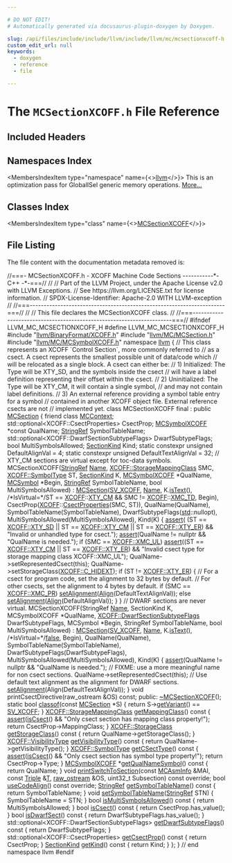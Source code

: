 ```yaml
---

# DO NOT EDIT!
# Automatically generated via docusaurus-plugin-doxygen by Doxygen.

slug: /api/files/include/include/llvm/include/llvm/mc/mcsectionxcoff-h
custom_edit_url: null
keywords:
  - doxygen
  - reference
  - file

---
```





# The `MCSectionXCOFF.h` File Reference

<DoxygenPage pluginConfig={pluginConfig}>



## Included Headers

<IncludesList>
<IncludesListItem
  filePath="llvm/BinaryFormat/XCOFF.h"
  permalink="/docs/api/files/include/include/llvm/include/llvm/binaryformat/xcoff-h"
  isLocal="true" />
<IncludesListItem
  filePath="llvm/MC/MCSection.h"
  permalink="/docs/api/files/include/include/llvm/include/llvm/mc/mcsection-h"
  isLocal="true" />
<IncludesListItem
  filePath="llvm/MC/MCSymbolXCOFF.h"
  permalink="/docs/api/files/include/include/llvm/include/llvm/mc/mcsymbolxcoff-h"
  isLocal="true" />
</IncludesList>

## Namespaces Index

<MembersIndex>

<MembersIndexItem
  type="namespace"
  name={<><a href="/docs/api/namespaces/llvm">llvm</a></>}>
This is an optimization pass for GlobalISel generic memory operations. <a href="/docs/api/namespaces/llvm/#details">More...</a>
</MembersIndexItem>

</MembersIndex>

## Classes Index

<MembersIndex>

<MembersIndexItem
  type="class"
  name={<><a href="/docs/api/classes/llvm/mcsectionxcoff">MCSectionXCOFF</a></>}>
</MembersIndexItem>

</MembersIndex>


## File Listing

The file content with the documentation metadata removed is:

<ProgramListing>

<Link id="l00001" /><CodeLine lineNumber="1"><Highlight kind="comment">//===- MCSectionXCOFF.h - XCOFF Machine Code Sections -----------&#42;- C++ -&#42;-===//</Highlight><Highlight kind="normal"></Highlight></CodeLine>
<Link id="l00002" /><CodeLine lineNumber="2"><Highlight kind="normal"></Highlight><Highlight kind="comment">//</Highlight><Highlight kind="normal"></Highlight></CodeLine>
<Link id="l00003" /><CodeLine lineNumber="3"><Highlight kind="normal"></Highlight><Highlight kind="comment">// Part of the LLVM Project, under the Apache License v2.0 with LLVM Exceptions.</Highlight><Highlight kind="normal"></Highlight></CodeLine>
<Link id="l00004" /><CodeLine lineNumber="4"><Highlight kind="normal"></Highlight><Highlight kind="comment">// See https://llvm.org/LICENSE.txt for license information.</Highlight><Highlight kind="normal"></Highlight></CodeLine>
<Link id="l00005" /><CodeLine lineNumber="5"><Highlight kind="normal"></Highlight><Highlight kind="comment">// SPDX-License-Identifier: Apache-2.0 WITH LLVM-exception</Highlight><Highlight kind="normal"></Highlight></CodeLine>
<Link id="l00006" /><CodeLine lineNumber="6"><Highlight kind="normal"></Highlight><Highlight kind="comment">//</Highlight><Highlight kind="normal"></Highlight></CodeLine>
<Link id="l00007" /><CodeLine lineNumber="7"><Highlight kind="normal"></Highlight><Highlight kind="comment">//===----------------------------------------------------------------------===//</Highlight><Highlight kind="normal"></Highlight></CodeLine>
<Link id="l00008" /><CodeLine lineNumber="8"><Highlight kind="normal"></Highlight><Highlight kind="comment">//</Highlight><Highlight kind="normal"></Highlight></CodeLine>
<Link id="l00009" /><CodeLine lineNumber="9"><Highlight kind="normal"></Highlight><Highlight kind="comment">// This file declares the MCSectionXCOFF class.</Highlight><Highlight kind="normal"></Highlight></CodeLine>
<Link id="l00010" /><CodeLine lineNumber="10"><Highlight kind="normal"></Highlight><Highlight kind="comment">//</Highlight><Highlight kind="normal"></Highlight></CodeLine>
<Link id="l00011" /><CodeLine lineNumber="11"><Highlight kind="normal"></Highlight><Highlight kind="comment">//===----------------------------------------------------------------------===//</Highlight><Highlight kind="normal"></Highlight></CodeLine>
<Link id="l00012" /><CodeLine lineNumber="12"><Highlight kind="normal"></Highlight></CodeLine>
<Link id="l00013" /><CodeLine lineNumber="13"><Highlight kind="normal"></Highlight><Highlight kind="preprocessor">#ifndef LLVM&#95;MC&#95;MCSECTIONXCOFF&#95;H</Highlight><Highlight kind="normal"></Highlight></CodeLine>
<Link id="l00014" /><CodeLine lineNumber="14"><Highlight kind="normal"></Highlight><Highlight kind="preprocessor">#define LLVM&#95;MC&#95;MCSECTIONXCOFF&#95;H</Highlight><Highlight kind="normal"></Highlight></CodeLine>
<Link id="l00015" /><CodeLine lineNumber="15"><Highlight kind="normal"></Highlight></CodeLine>
<Link id="l00016" /><CodeLine lineNumber="16"><Highlight kind="normal"></Highlight><Highlight kind="preprocessor">#include &quot;<a href="/docs/api/files/include/include/llvm/include/llvm/binaryformat/xcoff-h">llvm/BinaryFormat/XCOFF.h</a>&quot;</Highlight><Highlight kind="normal"></Highlight></CodeLine>
<Link id="l00017" /><CodeLine lineNumber="17"><Highlight kind="normal"></Highlight><Highlight kind="preprocessor">#include &quot;<a href="/docs/api/files/include/include/llvm/include/llvm/mc/mcsection-h">llvm/MC/MCSection.h</a>&quot;</Highlight><Highlight kind="normal"></Highlight></CodeLine>
<Link id="l00018" /><CodeLine lineNumber="18"><Highlight kind="normal"></Highlight><Highlight kind="preprocessor">#include &quot;<a href="/docs/api/files/include/include/llvm/include/llvm/mc/mcsymbolxcoff-h">llvm/MC/MCSymbolXCOFF.h</a>&quot;</Highlight><Highlight kind="normal"></Highlight></CodeLine>
<Link id="l00019" /><CodeLine lineNumber="19"><Highlight kind="normal"></Highlight></CodeLine>
<Link id="l00020" /><CodeLine lineNumber="20"><Highlight kind="normal"></Highlight><Highlight kind="keyword">namespace </Highlight><Highlight kind="normal"><a href="/docs/api/namespaces/llvm">llvm</a> &#123;</Highlight></CodeLine>
<Link id="l00021" /><CodeLine lineNumber="21"><Highlight kind="normal"></Highlight></CodeLine>
<Link id="l00022" /><CodeLine lineNumber="22"><Highlight kind="normal"></Highlight><Highlight kind="comment">// This class represents an XCOFF &#96;Control Section&#96;, more commonly referred to</Highlight><Highlight kind="normal"></Highlight></CodeLine>
<Link id="l00023" /><CodeLine lineNumber="23"><Highlight kind="normal"></Highlight><Highlight kind="comment">// as a csect. A csect represents the smallest possible unit of data/code which</Highlight><Highlight kind="normal"></Highlight></CodeLine>
<Link id="l00024" /><CodeLine lineNumber="24"><Highlight kind="normal"></Highlight><Highlight kind="comment">// will be relocated as a single block. A csect can either be:</Highlight><Highlight kind="normal"></Highlight></CodeLine>
<Link id="l00025" /><CodeLine lineNumber="25"><Highlight kind="normal"></Highlight><Highlight kind="comment">// 1) Initialized: The Type will be XTY&#95;SD, and the symbols inside the csect</Highlight><Highlight kind="normal"></Highlight></CodeLine>
<Link id="l00026" /><CodeLine lineNumber="26"><Highlight kind="normal"></Highlight><Highlight kind="comment">//    will have a label definition representing their offset within the csect.</Highlight><Highlight kind="normal"></Highlight></CodeLine>
<Link id="l00027" /><CodeLine lineNumber="27"><Highlight kind="normal"></Highlight><Highlight kind="comment">// 2) Uninitialized: The Type will be XTY&#95;CM, it will contain a single symbol,</Highlight><Highlight kind="normal"></Highlight></CodeLine>
<Link id="l00028" /><CodeLine lineNumber="28"><Highlight kind="normal"></Highlight><Highlight kind="comment">//    and may not contain label definitions.</Highlight><Highlight kind="normal"></Highlight></CodeLine>
<Link id="l00029" /><CodeLine lineNumber="29"><Highlight kind="normal"></Highlight><Highlight kind="comment">// 3) An external reference providing a symbol table entry for a symbol</Highlight><Highlight kind="normal"></Highlight></CodeLine>
<Link id="l00030" /><CodeLine lineNumber="30"><Highlight kind="normal"></Highlight><Highlight kind="comment">//    contained in another XCOFF object file. External reference csects are not</Highlight><Highlight kind="normal"></Highlight></CodeLine>
<Link id="l00031" /><CodeLine lineNumber="31"><Highlight kind="normal"></Highlight><Highlight kind="comment">//    implemented yet.</Highlight><Highlight kind="normal"></Highlight></CodeLine>
<Link id="l00032" /><CodeLine lineNumber="32" lineLink="/docs/api/classes/llvm/mcsectionxcoff"><Highlight kind="normal"></Highlight><Highlight kind="keyword">class </Highlight><Highlight kind="normal">MCSectionXCOFF final : </Highlight><Highlight kind="keyword">public</Highlight><Highlight kind="normal"> <a href="/docs/api/classes/llvm/mcsection/#ad2c130ecb0e15e740bfad7eb61eb061e">MCSection</a> &#123;</Highlight></CodeLine>
<Link id="l00033" /><CodeLine lineNumber="33" lineLink="/docs/api/classes/llvm/mcsectionxcoff/#a7862d2f746209c16291d7139dab55e00"><Highlight kind="normal">  </Highlight><Highlight kind="keyword">friend</Highlight><Highlight kind="normal"> </Highlight><Highlight kind="keyword">class </Highlight><Highlight kind="normal"><a href="/docs/api/classes/llvm/mcsectionxcoff/#a7862d2f746209c16291d7139dab55e00">MCContext</a>;</Highlight></CodeLine>
<Link id="l00034" /><CodeLine lineNumber="34"><Highlight kind="normal"></Highlight></CodeLine>
<Link id="l00035" /><CodeLine lineNumber="35"><Highlight kind="normal">  std::optional&lt;XCOFF::CsectProperties&gt; CsectProp;</Highlight></CodeLine>
<Link id="l00036" /><CodeLine lineNumber="36"><Highlight kind="normal">  <a href="/docs/api/classes/llvm/mcsymbolxcoff">MCSymbolXCOFF</a> &#42;</Highlight><Highlight kind="keyword">const</Highlight><Highlight kind="normal"> QualName;</Highlight></CodeLine>
<Link id="l00037" /><CodeLine lineNumber="37"><Highlight kind="normal">  <a href="/docs/api/classes/llvm/stringref">StringRef</a> SymbolTableName;</Highlight></CodeLine>
<Link id="l00038" /><CodeLine lineNumber="38"><Highlight kind="normal">  std::optional&lt;XCOFF::DwarfSectionSubtypeFlags&gt; DwarfSubtypeFlags;</Highlight></CodeLine>
<Link id="l00039" /><CodeLine lineNumber="39"><Highlight kind="normal">  </Highlight><Highlight kind="keywordtype">bool</Highlight><Highlight kind="normal"> MultiSymbolsAllowed;</Highlight></CodeLine>
<Link id="l00040" /><CodeLine lineNumber="40"><Highlight kind="normal">  <a href="/docs/api/classes/llvm/sectionkind">SectionKind</a> Kind;</Highlight></CodeLine>
<Link id="l00041" /><CodeLine lineNumber="41"><Highlight kind="normal">  </Highlight><Highlight kind="keyword">static</Highlight><Highlight kind="normal"> </Highlight><Highlight kind="keyword">constexpr</Highlight><Highlight kind="normal"> </Highlight><Highlight kind="keywordtype">unsigned</Highlight><Highlight kind="normal"> DefaultAlignVal = 4;</Highlight></CodeLine>
<Link id="l00042" /><CodeLine lineNumber="42"><Highlight kind="normal">  </Highlight><Highlight kind="keyword">static</Highlight><Highlight kind="normal"> </Highlight><Highlight kind="keyword">constexpr</Highlight><Highlight kind="normal"> </Highlight><Highlight kind="keywordtype">unsigned</Highlight><Highlight kind="normal"> DefaultTextAlignVal = 32;</Highlight></CodeLine>
<Link id="l00043" /><CodeLine lineNumber="43"><Highlight kind="normal"></Highlight></CodeLine>
<Link id="l00044" /><CodeLine lineNumber="44"><Highlight kind="normal">  </Highlight><Highlight kind="comment">// XTY&#95;CM sections are virtual except for toc-data symbols.</Highlight><Highlight kind="normal"></Highlight></CodeLine>
<Link id="l00045" /><CodeLine lineNumber="45"><Highlight kind="normal">  MCSectionXCOFF(<a href="/docs/api/classes/llvm/stringref">StringRef</a> <a href="/docs/api/classes/llvm/mcsection/#a93cf15fffef6e58ff9e85810de335dfe">Name</a>, <a href="/docs/api/namespaces/llvm/xcoff/#abf0ae26de1e332dddf7d1383bb68502c">XCOFF::StorageMappingClass</a> SMC,</Highlight></CodeLine>
<Link id="l00046" /><CodeLine lineNumber="46"><Highlight kind="normal">                 <a href="/docs/api/namespaces/llvm/xcoff/#ae6213556e13de39091f6861f199d7b1f">XCOFF::SymbolType</a> ST, <a href="/docs/api/classes/llvm/sectionkind">SectionKind</a> K, <a href="/docs/api/classes/llvm/mcsymbolxcoff">MCSymbolXCOFF</a> &#42;QualName,</Highlight></CodeLine>
<Link id="l00047" /><CodeLine lineNumber="47"><Highlight kind="normal">                 <a href="/docs/api/classes/llvm/mcsymbol">MCSymbol</a> &#42;Begin, <a href="/docs/api/classes/llvm/stringref">StringRef</a> SymbolTableName,</Highlight></CodeLine>
<Link id="l00048" /><CodeLine lineNumber="48"><Highlight kind="normal">                 </Highlight><Highlight kind="keywordtype">bool</Highlight><Highlight kind="normal"> MultiSymbolsAllowed)</Highlight></CodeLine>
<Link id="l00049" /><CodeLine lineNumber="49"><Highlight kind="normal">      : <a href="/docs/api/classes/llvm/mcsection/#ad2c130ecb0e15e740bfad7eb61eb061e">MCSection</a>(<a href="/docs/api/classes/llvm/mcsection/#afecf7c84b079ea5c169f71b6c06ece98a60f91836b77b5497f07e364fb0acbf64">SV&#95;XCOFF</a>, <a href="/docs/api/classes/llvm/mcsection/#a93cf15fffef6e58ff9e85810de335dfe">Name</a>, K.<a href="/docs/api/classes/llvm/mcsection/#a90366eeb65f96f6d6d6b721551c260df">isText</a>(),</Highlight></CodeLine>
<Link id="l00050" /><CodeLine lineNumber="50"><Highlight kind="normal">                  </Highlight><Highlight kind="comment">/&#42;IsVirtual=&#42;/</Highlight><Highlight kind="normal">ST == <a href="/docs/api/namespaces/llvm/xcoff">XCOFF</a>::<a href="/docs/api/namespaces/llvm/xcoff/#ae6213556e13de39091f6861f199d7b1fa533de1d99e6b391e90e30a38b9e3a954">XTY&#95;CM</a> &amp;&amp; SMC != <a href="/docs/api/namespaces/llvm/xcoff">XCOFF</a>::<a href="/docs/api/namespaces/llvm/xcoff/#abf0ae26de1e332dddf7d1383bb68502caa250286dfb78ab47b0ba96d5b0f9bc51">XMC&#95;TD</a>,</Highlight></CodeLine>
<Link id="l00051" /><CodeLine lineNumber="51"><Highlight kind="normal">                  Begin),</Highlight></CodeLine>
<Link id="l00052" /><CodeLine lineNumber="52"><Highlight kind="normal">        CsectProp(<a href="/docs/api/namespaces/llvm/xcoff">XCOFF</a>::<a href="/docs/api/structs/llvm/xcoff/csectproperties">CsectProperties</a>(SMC, ST)), QualName(QualName),</Highlight></CodeLine>
<Link id="l00053" /><CodeLine lineNumber="53"><Highlight kind="normal">        SymbolTableName(SymbolTableName), DwarfSubtypeFlags(<a href="/docs/api/namespaces/std">std</a>::nullopt),</Highlight></CodeLine>
<Link id="l00054" /><CodeLine lineNumber="54"><Highlight kind="normal">        MultiSymbolsAllowed(MultiSymbolsAllowed), Kind(K) &#123;</Highlight></CodeLine>
<Link id="l00055" /><CodeLine lineNumber="55"><Highlight kind="normal">    <a href="/docs/api/files/lib/lib/target/lib/target/amdgpu/silowercontrolflow-cpp/#a4868c5d81c5ccc98c47aeab6244346a0">assert</a>(</Highlight></CodeLine>
<Link id="l00056" /><CodeLine lineNumber="56"><Highlight kind="normal">        (ST == <a href="/docs/api/namespaces/llvm/xcoff/#ae6213556e13de39091f6861f199d7b1fabc703e0e4100086f310d23f214a3cf03">XCOFF::XTY&#95;SD</a> || ST == <a href="/docs/api/namespaces/llvm/xcoff/#ae6213556e13de39091f6861f199d7b1fa533de1d99e6b391e90e30a38b9e3a954">XCOFF::XTY&#95;CM</a> || ST == <a href="/docs/api/namespaces/llvm/xcoff/#ae6213556e13de39091f6861f199d7b1fad8a6731bed03a3891075d7ba162f83ba">XCOFF::XTY&#95;ER</a>) &amp;&amp;</Highlight></CodeLine>
<Link id="l00057" /><CodeLine lineNumber="57"><Highlight kind="normal">        </Highlight><Highlight kind="stringliteral">&quot;Invalid or unhandled type for csect.&quot;</Highlight><Highlight kind="normal">);</Highlight></CodeLine>
<Link id="l00058" /><CodeLine lineNumber="58"><Highlight kind="normal">    <a href="/docs/api/files/lib/lib/target/lib/target/amdgpu/silowercontrolflow-cpp/#a4868c5d81c5ccc98c47aeab6244346a0">assert</a>(QualName != </Highlight><Highlight kind="keyword">nullptr</Highlight><Highlight kind="normal"> &amp;&amp; </Highlight><Highlight kind="stringliteral">&quot;QualName is needed.&quot;</Highlight><Highlight kind="normal">);</Highlight></CodeLine>
<Link id="l00059" /><CodeLine lineNumber="59"><Highlight kind="normal">    </Highlight><Highlight kind="keywordflow">if</Highlight><Highlight kind="normal"> (SMC == <a href="/docs/api/namespaces/llvm/xcoff/#abf0ae26de1e332dddf7d1383bb68502cab35fc11d2968b541a2442c6138a1ba09">XCOFF::XMC&#95;UL</a>)</Highlight></CodeLine>
<Link id="l00060" /><CodeLine lineNumber="60"><Highlight kind="normal">      <a href="/docs/api/files/lib/lib/target/lib/target/amdgpu/silowercontrolflow-cpp/#a4868c5d81c5ccc98c47aeab6244346a0">assert</a>((ST == <a href="/docs/api/namespaces/llvm/xcoff/#ae6213556e13de39091f6861f199d7b1fa533de1d99e6b391e90e30a38b9e3a954">XCOFF::XTY&#95;CM</a> || ST == <a href="/docs/api/namespaces/llvm/xcoff/#ae6213556e13de39091f6861f199d7b1fad8a6731bed03a3891075d7ba162f83ba">XCOFF::XTY&#95;ER</a>) &amp;&amp;</Highlight></CodeLine>
<Link id="l00061" /><CodeLine lineNumber="61"><Highlight kind="normal">             </Highlight><Highlight kind="stringliteral">&quot;Invalid csect type for storage mapping class XCOFF::XMC&#95;UL&quot;</Highlight><Highlight kind="normal">);</Highlight></CodeLine>
<Link id="l00062" /><CodeLine lineNumber="62"><Highlight kind="normal"></Highlight></CodeLine>
<Link id="l00063" /><CodeLine lineNumber="63"><Highlight kind="normal">    QualName-&gt;setRepresentedCsect(</Highlight><Highlight kind="keyword">this</Highlight><Highlight kind="normal">);</Highlight></CodeLine>
<Link id="l00064" /><CodeLine lineNumber="64"><Highlight kind="normal">    QualName-&gt;setStorageClass(<a href="/docs/api/namespaces/llvm/xcoff/#abcfbfa374a3d08b4ee55f054ceb27a70aeffba1492a002e3d506d9eca64672a24">XCOFF::C&#95;HIDEXT</a>);</Highlight></CodeLine>
<Link id="l00065" /><CodeLine lineNumber="65"><Highlight kind="normal">    </Highlight><Highlight kind="keywordflow">if</Highlight><Highlight kind="normal"> (ST != <a href="/docs/api/namespaces/llvm/xcoff/#ae6213556e13de39091f6861f199d7b1fad8a6731bed03a3891075d7ba162f83ba">XCOFF::XTY&#95;ER</a>) &#123;</Highlight></CodeLine>
<Link id="l00066" /><CodeLine lineNumber="66"><Highlight kind="normal">      </Highlight><Highlight kind="comment">// For a csect for program code, set the alignment to 32 bytes by default.</Highlight><Highlight kind="normal"></Highlight></CodeLine>
<Link id="l00067" /><CodeLine lineNumber="67"><Highlight kind="normal">      </Highlight><Highlight kind="comment">// For other csects, set the alignment to 4 bytes by default.</Highlight><Highlight kind="normal"></Highlight></CodeLine>
<Link id="l00068" /><CodeLine lineNumber="68"><Highlight kind="normal">      </Highlight><Highlight kind="keywordflow">if</Highlight><Highlight kind="normal"> (SMC == <a href="/docs/api/namespaces/llvm/xcoff/#abf0ae26de1e332dddf7d1383bb68502cac7850ad5e926ed392928b68832be764e">XCOFF::XMC&#95;PR</a>)</Highlight></CodeLine>
<Link id="l00069" /><CodeLine lineNumber="69"><Highlight kind="normal">        <a href="/docs/api/classes/llvm/mcsection/#a028a2916c58908b43c9866673f0b651c">setAlignment</a>(<a href="/docs/api/structs/llvm/align">Align</a>(DefaultTextAlignVal));</Highlight></CodeLine>
<Link id="l00070" /><CodeLine lineNumber="70"><Highlight kind="normal">      </Highlight><Highlight kind="keywordflow">else</Highlight><Highlight kind="normal"></Highlight></CodeLine>
<Link id="l00071" /><CodeLine lineNumber="71"><Highlight kind="normal">        <a href="/docs/api/classes/llvm/mcsection/#a028a2916c58908b43c9866673f0b651c">setAlignment</a>(<a href="/docs/api/structs/llvm/align">Align</a>(DefaultAlignVal));</Highlight></CodeLine>
<Link id="l00072" /><CodeLine lineNumber="72"><Highlight kind="normal">    &#125;</Highlight></CodeLine>
<Link id="l00073" /><CodeLine lineNumber="73"><Highlight kind="normal">  &#125;</Highlight></CodeLine>
<Link id="l00074" /><CodeLine lineNumber="74"><Highlight kind="normal"></Highlight></CodeLine>
<Link id="l00075" /><CodeLine lineNumber="75"><Highlight kind="normal">  </Highlight><Highlight kind="comment">// DWARF sections are never virtual.</Highlight><Highlight kind="normal"></Highlight></CodeLine>
<Link id="l00076" /><CodeLine lineNumber="76"><Highlight kind="normal">  MCSectionXCOFF(StringRef <a href="/docs/api/classes/llvm/mcsection/#a93cf15fffef6e58ff9e85810de335dfe">Name</a>, SectionKind K, MCSymbolXCOFF &#42;QualName,</Highlight></CodeLine>
<Link id="l00077" /><CodeLine lineNumber="77"><Highlight kind="normal">                 <a href="/docs/api/namespaces/llvm/xcoff/#a0456b0e88222c998e39b69d80338a440">XCOFF::DwarfSectionSubtypeFlags</a> DwarfSubtypeFlags,</Highlight></CodeLine>
<Link id="l00078" /><CodeLine lineNumber="78"><Highlight kind="normal">                 MCSymbol &#42;Begin, StringRef SymbolTableName,</Highlight></CodeLine>
<Link id="l00079" /><CodeLine lineNumber="79"><Highlight kind="normal">                 </Highlight><Highlight kind="keywordtype">bool</Highlight><Highlight kind="normal"> MultiSymbolsAllowed)</Highlight></CodeLine>
<Link id="l00080" /><CodeLine lineNumber="80"><Highlight kind="normal">      : <a href="/docs/api/classes/llvm/mcsection/#ad2c130ecb0e15e740bfad7eb61eb061e">MCSection</a>(<a href="/docs/api/classes/llvm/mcsection/#afecf7c84b079ea5c169f71b6c06ece98a60f91836b77b5497f07e364fb0acbf64">SV&#95;XCOFF</a>, <a href="/docs/api/classes/llvm/mcsection/#a93cf15fffef6e58ff9e85810de335dfe">Name</a>, K.<a href="/docs/api/classes/llvm/mcsection/#a90366eeb65f96f6d6d6b721551c260df">isText</a>(), </Highlight><Highlight kind="comment">/&#42;IsVirtual=&#42;/</Highlight><Highlight kind="normal"><a href="/docs/api/namespaces/false">false</a>, Begin),</Highlight></CodeLine>
<Link id="l00081" /><CodeLine lineNumber="81"><Highlight kind="normal">        QualName(QualName), SymbolTableName(SymbolTableName),</Highlight></CodeLine>
<Link id="l00082" /><CodeLine lineNumber="82"><Highlight kind="normal">        DwarfSubtypeFlags(DwarfSubtypeFlags),</Highlight></CodeLine>
<Link id="l00083" /><CodeLine lineNumber="83"><Highlight kind="normal">        MultiSymbolsAllowed(MultiSymbolsAllowed), Kind(K) &#123;</Highlight></CodeLine>
<Link id="l00084" /><CodeLine lineNumber="84"><Highlight kind="normal">    <a href="/docs/api/files/lib/lib/target/lib/target/amdgpu/silowercontrolflow-cpp/#a4868c5d81c5ccc98c47aeab6244346a0">assert</a>(QualName != </Highlight><Highlight kind="keyword">nullptr</Highlight><Highlight kind="normal"> &amp;&amp; </Highlight><Highlight kind="stringliteral">&quot;QualName is needed.&quot;</Highlight><Highlight kind="normal">);</Highlight></CodeLine>
<Link id="l00085" /><CodeLine lineNumber="85"><Highlight kind="normal"></Highlight></CodeLine>
<Link id="l00086" /><CodeLine lineNumber="86"><Highlight kind="normal">    </Highlight><Highlight kind="comment">// FIXME: use a more meaningful name for non csect sections.</Highlight><Highlight kind="normal"></Highlight></CodeLine>
<Link id="l00087" /><CodeLine lineNumber="87"><Highlight kind="normal">    QualName-&gt;setRepresentedCsect(</Highlight><Highlight kind="keyword">this</Highlight><Highlight kind="normal">);</Highlight></CodeLine>
<Link id="l00088" /><CodeLine lineNumber="88"><Highlight kind="normal"></Highlight></CodeLine>
<Link id="l00089" /><CodeLine lineNumber="89"><Highlight kind="normal">    </Highlight><Highlight kind="comment">// Use default text alignment as the alignment for DWARF sections.</Highlight><Highlight kind="normal"></Highlight></CodeLine>
<Link id="l00090" /><CodeLine lineNumber="90"><Highlight kind="normal">    <a href="/docs/api/classes/llvm/mcsection/#a028a2916c58908b43c9866673f0b651c">setAlignment</a>(Align(DefaultTextAlignVal));</Highlight></CodeLine>
<Link id="l00091" /><CodeLine lineNumber="91"><Highlight kind="normal">  &#125;</Highlight></CodeLine>
<Link id="l00092" /><CodeLine lineNumber="92"><Highlight kind="normal"></Highlight></CodeLine>
<Link id="l00093" /><CodeLine lineNumber="93"><Highlight kind="normal">  </Highlight><Highlight kind="keywordtype">void</Highlight><Highlight kind="normal"> printCsectDirective(raw&#95;ostream &amp;OS) </Highlight><Highlight kind="keyword">const</Highlight><Highlight kind="normal">;</Highlight></CodeLine>
<Link id="l00094" /><CodeLine lineNumber="94"><Highlight kind="normal"></Highlight></CodeLine>
<Link id="l00095" /><CodeLine lineNumber="95"><Highlight kind="normal"></Highlight><Highlight kind="keyword">public</Highlight><Highlight kind="normal">:</Highlight></CodeLine>
<Link id="l00096" /><CodeLine lineNumber="96" lineLink="/docs/api/classes/llvm/mcsectionxcoff/#a37a7c151191705bb794ef47e0e60ecc2"><Highlight kind="normal">  <a href="/docs/api/classes/llvm/mcsectionxcoff/#a37a7c151191705bb794ef47e0e60ecc2">~MCSectionXCOFF</a>();</Highlight></CodeLine>
<Link id="l00097" /><CodeLine lineNumber="97"><Highlight kind="normal"></Highlight></CodeLine>
<Link id="l00098" /><CodeLine lineNumber="98" lineLink="/docs/api/classes/llvm/mcsectionxcoff/#a8c48247612d42f94b186a1ace5435430"><Highlight kind="normal">  </Highlight><Highlight kind="keyword">static</Highlight><Highlight kind="normal"> </Highlight><Highlight kind="keywordtype">bool</Highlight><Highlight kind="normal"> <a href="/docs/api/classes/llvm/mcsectionxcoff/#a8c48247612d42f94b186a1ace5435430">classof</a>(</Highlight><Highlight kind="keyword">const</Highlight><Highlight kind="normal"> <a href="/docs/api/classes/llvm/mcsection/#ad2c130ecb0e15e740bfad7eb61eb061e">MCSection</a> &#42;S) &#123;</Highlight></CodeLine>
<Link id="l00099" /><CodeLine lineNumber="99"><Highlight kind="normal">    </Highlight><Highlight kind="keywordflow">return</Highlight><Highlight kind="normal"> S-&gt;<a href="/docs/api/classes/llvm/mcsection/#a2337a53a051cfed7b9fc29a4eb1e5f1c">getVariant</a>() == <a href="/docs/api/classes/llvm/mcsection/#afecf7c84b079ea5c169f71b6c06ece98a60f91836b77b5497f07e364fb0acbf64">SV&#95;XCOFF</a>;</Highlight></CodeLine>
<Link id="l00100" /><CodeLine lineNumber="100"><Highlight kind="normal">  &#125;</Highlight></CodeLine>
<Link id="l00101" /><CodeLine lineNumber="101"><Highlight kind="normal"></Highlight></CodeLine>
<Link id="l00102" /><CodeLine lineNumber="102" lineLink="/docs/api/classes/llvm/mcsectionxcoff/#a8143019360c426d2ad94cfa1f0d4dab3"><Highlight kind="normal">  <a href="/docs/api/namespaces/llvm/xcoff/#abf0ae26de1e332dddf7d1383bb68502c">XCOFF::StorageMappingClass</a> <a href="/docs/api/classes/llvm/mcsectionxcoff/#a8143019360c426d2ad94cfa1f0d4dab3">getMappingClass</a>()</Highlight><Highlight kind="keyword"> const </Highlight><Highlight kind="normal">&#123;</Highlight></CodeLine>
<Link id="l00103" /><CodeLine lineNumber="103"><Highlight kind="normal">    <a href="/docs/api/files/lib/lib/target/lib/target/amdgpu/silowercontrolflow-cpp/#a4868c5d81c5ccc98c47aeab6244346a0">assert</a>(<a href="/docs/api/classes/llvm/mcsectionxcoff/#a3ac4f56598f75c6b5d49836c11e061ed">isCsect</a>() &amp;&amp; </Highlight><Highlight kind="stringliteral">&quot;Only csect section has mapping class property!&quot;</Highlight><Highlight kind="normal">);</Highlight></CodeLine>
<Link id="l00104" /><CodeLine lineNumber="104"><Highlight kind="normal">    </Highlight><Highlight kind="keywordflow">return</Highlight><Highlight kind="normal"> CsectProp-&gt;MappingClass;</Highlight></CodeLine>
<Link id="l00105" /><CodeLine lineNumber="105"><Highlight kind="normal">  &#125;</Highlight></CodeLine>
<Link id="l00106" /><CodeLine lineNumber="106" lineLink="/docs/api/classes/llvm/mcsectionxcoff/#a7bd528c015d84e56a894912672bbb43e"><Highlight kind="normal">  <a href="/docs/api/namespaces/llvm/xcoff/#abcfbfa374a3d08b4ee55f054ceb27a70">XCOFF::StorageClass</a> <a href="/docs/api/classes/llvm/mcsectionxcoff/#a7bd528c015d84e56a894912672bbb43e">getStorageClass</a>()</Highlight><Highlight kind="keyword"> const </Highlight><Highlight kind="normal">&#123;</Highlight></CodeLine>
<Link id="l00107" /><CodeLine lineNumber="107"><Highlight kind="normal">    </Highlight><Highlight kind="keywordflow">return</Highlight><Highlight kind="normal"> QualName-&gt;getStorageClass();</Highlight></CodeLine>
<Link id="l00108" /><CodeLine lineNumber="108"><Highlight kind="normal">  &#125;</Highlight></CodeLine>
<Link id="l00109" /><CodeLine lineNumber="109" lineLink="/docs/api/classes/llvm/mcsectionxcoff/#a4506a1b94aa7eb3aeeac129250e4f4d7"><Highlight kind="normal">  <a href="/docs/api/namespaces/llvm/xcoff/#a8a4cb520e5c6a7e39926cfe8dae0b73e">XCOFF::VisibilityType</a> <a href="/docs/api/classes/llvm/mcsectionxcoff/#a4506a1b94aa7eb3aeeac129250e4f4d7">getVisibilityType</a>()</Highlight><Highlight kind="keyword"> const </Highlight><Highlight kind="normal">&#123;</Highlight></CodeLine>
<Link id="l00110" /><CodeLine lineNumber="110"><Highlight kind="normal">    </Highlight><Highlight kind="keywordflow">return</Highlight><Highlight kind="normal"> QualName-&gt;getVisibilityType();</Highlight></CodeLine>
<Link id="l00111" /><CodeLine lineNumber="111"><Highlight kind="normal">  &#125;</Highlight></CodeLine>
<Link id="l00112" /><CodeLine lineNumber="112" lineLink="/docs/api/classes/llvm/mcsectionxcoff/#af79b6732b23bd4070d16bc96bfbdbb15"><Highlight kind="normal">  <a href="/docs/api/namespaces/llvm/xcoff/#ae6213556e13de39091f6861f199d7b1f">XCOFF::SymbolType</a> <a href="/docs/api/classes/llvm/mcsectionxcoff/#af79b6732b23bd4070d16bc96bfbdbb15">getCSectType</a>()</Highlight><Highlight kind="keyword"> const </Highlight><Highlight kind="normal">&#123;</Highlight></CodeLine>
<Link id="l00113" /><CodeLine lineNumber="113"><Highlight kind="normal">    <a href="/docs/api/files/lib/lib/target/lib/target/amdgpu/silowercontrolflow-cpp/#a4868c5d81c5ccc98c47aeab6244346a0">assert</a>(<a href="/docs/api/classes/llvm/mcsectionxcoff/#a3ac4f56598f75c6b5d49836c11e061ed">isCsect</a>() &amp;&amp; </Highlight><Highlight kind="stringliteral">&quot;Only csect section has symbol type property!&quot;</Highlight><Highlight kind="normal">);</Highlight></CodeLine>
<Link id="l00114" /><CodeLine lineNumber="114"><Highlight kind="normal">    </Highlight><Highlight kind="keywordflow">return</Highlight><Highlight kind="normal"> CsectProp-&gt;Type;</Highlight></CodeLine>
<Link id="l00115" /><CodeLine lineNumber="115"><Highlight kind="normal">  &#125;</Highlight></CodeLine>
<Link id="l00116" /><CodeLine lineNumber="116" lineLink="/docs/api/classes/llvm/mcsectionxcoff/#a8681532d1e34a00500cd1da99179878f"><Highlight kind="normal">  <a href="/docs/api/classes/llvm/mcsymbolxcoff">MCSymbolXCOFF</a> &#42;<a href="/docs/api/classes/llvm/mcsectionxcoff/#a8681532d1e34a00500cd1da99179878f">getQualNameSymbol</a>()</Highlight><Highlight kind="keyword"> const </Highlight><Highlight kind="normal">&#123; </Highlight><Highlight kind="keywordflow">return</Highlight><Highlight kind="normal"> QualName; &#125;</Highlight></CodeLine>
<Link id="l00117" /><CodeLine lineNumber="117"><Highlight kind="normal"></Highlight></CodeLine>
<Link id="l00118" /><CodeLine lineNumber="118"><Highlight kind="normal">  </Highlight><Highlight kind="keywordtype">void</Highlight><Highlight kind="normal"> <a href="/docs/api/classes/llvm/mcsectionxcoff/#ac7bf23262f398f691573404e6d3b6681">printSwitchToSection</a>(</Highlight><Highlight kind="keyword">const</Highlight><Highlight kind="normal"> <a href="/docs/api/classes/llvm/mcasminfo">MCAsmInfo</a> &amp;MAI, </Highlight><Highlight kind="keyword">const</Highlight><Highlight kind="normal"> <a href="/docs/api/classes/llvm/triple">Triple</a> &amp;<a href="/docs/api/files/lib/lib/target/lib/target/mips/mips16isellowering-cpp/#a0acb682b8260ab1c60b918599864e2e5">T</a>,</Highlight></CodeLine>
<Link id="l00119" /><CodeLine lineNumber="119"><Highlight kind="normal">                            <a href="/docs/api/classes/llvm/raw-ostream">raw&#95;ostream</a> &amp;OS,</Highlight></CodeLine>
<Link id="l00120" /><CodeLine lineNumber="120"><Highlight kind="normal">                            uint32&#95;t Subsection) </Highlight><Highlight kind="keyword">const override</Highlight><Highlight kind="normal">;</Highlight></CodeLine>
<Link id="l00121" /><CodeLine lineNumber="121"><Highlight kind="normal">  </Highlight><Highlight kind="keywordtype">bool</Highlight><Highlight kind="normal"> <a href="/docs/api/classes/llvm/mcsectionxcoff/#aca55cedbb09d4be7f32f2c9abe4b0864">useCodeAlign</a>() </Highlight><Highlight kind="keyword">const override</Highlight><Highlight kind="normal">;</Highlight></CodeLine>
<Link id="l00122" /><CodeLine lineNumber="122" lineLink="/docs/api/classes/llvm/mcsectionxcoff/#a3f3eab4d731022e20e958070c5869e5c"><Highlight kind="normal">  <a href="/docs/api/classes/llvm/stringref">StringRef</a> <a href="/docs/api/classes/llvm/mcsectionxcoff/#a3f3eab4d731022e20e958070c5869e5c">getSymbolTableName</a>()</Highlight><Highlight kind="keyword"> const </Highlight><Highlight kind="normal">&#123; </Highlight><Highlight kind="keywordflow">return</Highlight><Highlight kind="normal"> SymbolTableName; &#125;</Highlight></CodeLine>
<Link id="l00123" /><CodeLine lineNumber="123" lineLink="/docs/api/classes/llvm/mcsectionxcoff/#a7a792bb1b80cea60fc7e384d685fb964"><Highlight kind="normal">  </Highlight><Highlight kind="keywordtype">void</Highlight><Highlight kind="normal"> <a href="/docs/api/classes/llvm/mcsectionxcoff/#a7a792bb1b80cea60fc7e384d685fb964">setSymbolTableName</a>(<a href="/docs/api/classes/llvm/stringref">StringRef</a> STN) &#123; SymbolTableName = STN; &#125;</Highlight></CodeLine>
<Link id="l00124" /><CodeLine lineNumber="124" lineLink="/docs/api/classes/llvm/mcsectionxcoff/#a0ce795092c33264940541697d9e73e61"><Highlight kind="normal">  </Highlight><Highlight kind="keywordtype">bool</Highlight><Highlight kind="normal"> <a href="/docs/api/classes/llvm/mcsectionxcoff/#a0ce795092c33264940541697d9e73e61">isMultiSymbolsAllowed</a>()</Highlight><Highlight kind="keyword"> const </Highlight><Highlight kind="normal">&#123; </Highlight><Highlight kind="keywordflow">return</Highlight><Highlight kind="normal"> MultiSymbolsAllowed; &#125;</Highlight></CodeLine>
<Link id="l00125" /><CodeLine lineNumber="125" lineLink="/docs/api/classes/llvm/mcsectionxcoff/#a3ac4f56598f75c6b5d49836c11e061ed"><Highlight kind="normal">  </Highlight><Highlight kind="keywordtype">bool</Highlight><Highlight kind="normal"> <a href="/docs/api/classes/llvm/mcsectionxcoff/#a3ac4f56598f75c6b5d49836c11e061ed">isCsect</a>()</Highlight><Highlight kind="keyword"> const </Highlight><Highlight kind="normal">&#123; </Highlight><Highlight kind="keywordflow">return</Highlight><Highlight kind="normal"> CsectProp.has&#95;value(); &#125;</Highlight></CodeLine>
<Link id="l00126" /><CodeLine lineNumber="126" lineLink="/docs/api/classes/llvm/mcsectionxcoff/#ae538f63652f13d7c429f7c1eafd31dd6"><Highlight kind="normal">  </Highlight><Highlight kind="keywordtype">bool</Highlight><Highlight kind="normal"> <a href="/docs/api/classes/llvm/mcsectionxcoff/#ae538f63652f13d7c429f7c1eafd31dd6">isDwarfSect</a>()</Highlight><Highlight kind="keyword"> const </Highlight><Highlight kind="normal">&#123; </Highlight><Highlight kind="keywordflow">return</Highlight><Highlight kind="normal"> DwarfSubtypeFlags.has&#95;value(); &#125;</Highlight></CodeLine>
<Link id="l00127" /><CodeLine lineNumber="127" lineLink="/docs/api/classes/llvm/mcsectionxcoff/#a57c751d7620f54aa68752d4dc60c2982"><Highlight kind="normal">  std::optional&lt;XCOFF::DwarfSectionSubtypeFlags&gt; <a href="/docs/api/classes/llvm/mcsectionxcoff/#a57c751d7620f54aa68752d4dc60c2982">getDwarfSubtypeFlags</a>()</Highlight><Highlight kind="keyword"> const </Highlight><Highlight kind="normal">&#123;</Highlight></CodeLine>
<Link id="l00128" /><CodeLine lineNumber="128"><Highlight kind="normal">    </Highlight><Highlight kind="keywordflow">return</Highlight><Highlight kind="normal"> DwarfSubtypeFlags;</Highlight></CodeLine>
<Link id="l00129" /><CodeLine lineNumber="129"><Highlight kind="normal">  &#125;</Highlight></CodeLine>
<Link id="l00130" /><CodeLine lineNumber="130" lineLink="/docs/api/classes/llvm/mcsectionxcoff/#a0121ebc91528edf86f6164b1053018c6"><Highlight kind="normal">  std::optional&lt;XCOFF::CsectProperties&gt; <a href="/docs/api/classes/llvm/mcsectionxcoff/#a0121ebc91528edf86f6164b1053018c6">getCsectProp</a>()</Highlight><Highlight kind="keyword"> const </Highlight><Highlight kind="normal">&#123;</Highlight></CodeLine>
<Link id="l00131" /><CodeLine lineNumber="131"><Highlight kind="normal">    </Highlight><Highlight kind="keywordflow">return</Highlight><Highlight kind="normal"> CsectProp;</Highlight></CodeLine>
<Link id="l00132" /><CodeLine lineNumber="132"><Highlight kind="normal">  &#125;</Highlight></CodeLine>
<Link id="l00133" /><CodeLine lineNumber="133" lineLink="/docs/api/classes/llvm/mcsectionxcoff/#a7f037f6746d5c290f05b3e6505b52585"><Highlight kind="normal">  <a href="/docs/api/classes/llvm/sectionkind">SectionKind</a> <a href="/docs/api/classes/llvm/mcsectionxcoff/#a7f037f6746d5c290f05b3e6505b52585">getKind</a>()</Highlight><Highlight kind="keyword"> const </Highlight><Highlight kind="normal">&#123; </Highlight><Highlight kind="keywordflow">return</Highlight><Highlight kind="normal"> Kind; &#125;</Highlight></CodeLine>
<Link id="l00134" /><CodeLine lineNumber="134"><Highlight kind="normal">&#125;;</Highlight></CodeLine>
<Link id="l00135" /><CodeLine lineNumber="135"><Highlight kind="normal"></Highlight></CodeLine>
<Link id="l00136" /><CodeLine lineNumber="136"><Highlight kind="normal">&#125; </Highlight><Highlight kind="comment">// end namespace llvm</Highlight><Highlight kind="normal"></Highlight></CodeLine>
<Link id="l00137" /><CodeLine lineNumber="137"><Highlight kind="normal"></Highlight></CodeLine>
<Link id="l00138" /><CodeLine lineNumber="138"><Highlight kind="normal"></Highlight><Highlight kind="preprocessor">#endif</Highlight></CodeLine>

</ProgramListing>

</DoxygenPage>
